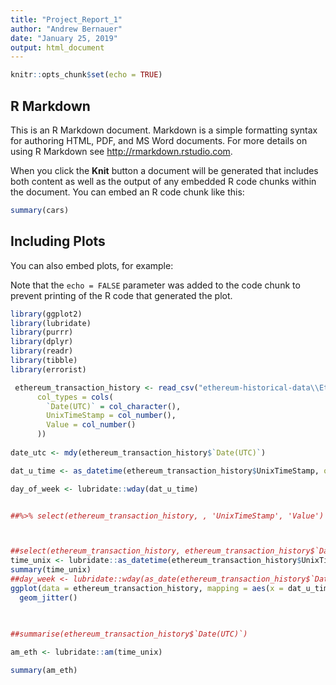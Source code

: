 ```yaml
---
title: "Project_Report_1"
author: "Andrew Bernauer"
date: "January 25, 2019"
output: html_document
---
```


```r
knitr::opts_chunk$set(echo = TRUE)
```

## R Markdown

This is an R Markdown document. Markdown is a simple formatting syntax for authoring HTML, PDF, and MS Word documents. For more details on using R Markdown see <http://rmarkdown.rstudio.com>.

When you click the **Knit** button a document will be generated that includes both content as well as the output of any embedded R code chunks within the document. You can embed an R code chunk like this:

```r
summary(cars)
```

## Including Plots

You can also embed plots, for example:


Note that the `echo = FALSE` parameter was added to the code chunk to prevent printing of the R code that generated the plot.

```r

library(ggplot2)
library(lubridate)
library(purrr)
library(dplyr)
library(readr)
library(tibble)
library(errorist)

 ethereum_transaction_history <- read_csv("ethereum-historical-data\\EthereumTransactionHistory.csv",
      col_types = cols(
        `Date(UTC)` = col_character(),
        UnixTimeStamp = col_number(), 
        Value = col_number()
      ))
 
date_utc <- mdy(ethereum_transaction_history$`Date(UTC)`) 

dat_u_time <- as_datetime(ethereum_transaction_history$UnixTimeStamp, origin = lubridate::origin, tz = "UTC") 

day_of_week <- lubridate::wday(dat_u_time)


##%>% select(ethereum_transaction_history, , 'UnixTimeStamp', 'Value')



##select(ethereum_transaction_history, ethereum_transaction_history$`Date(UTC)`)
time_unix <- lubridate::as_datetime(ethereum_transaction_history$UnixTimeStamp, origin = lubridate::origin, tz = "UTC")
summary(time_unix)
##day_week <- lubridate::wday(as_date(ethereum_transaction_history$`Date(UTC)`, tz = "UTC", format = NULL))
ggplot(data = ethereum_transaction_history, mapping = aes(x = dat_u_time, y = ethereum_transaction_history$Value)) +
  geom_jitter() 
 
  

##summarise(ethereum_transaction_history$`Date(UTC)`)

am_eth <- lubridate::am(time_unix)

summary(am_eth)
```

